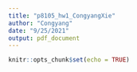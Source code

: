 ```yaml
---
title: "p8105_hw1_CongyangXie"
author: "Congyang"
date: "9/25/2021"
output: pdf_document
---
```


```r
knitr::opts_chunk$set(echo = TRUE)
```

